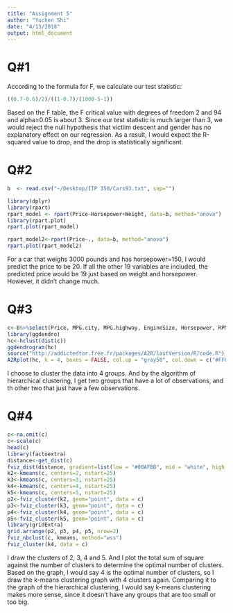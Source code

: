 ```yaml
---
title: "Assignment 5"
author: "Yuchen Shi"
date: "4/13/2018"
output: html_document
---
```


# Q#1
According to the formula for F, we calculate our test statistic:
```r
((0.7-0.6)/2)/((1-0.7)/(1000-5-1))
```

Based on the F table, the F critical value with degrees of freedom 2 and 94 and alpha=0.05 is about 3. Since our test statistic is much larger than 3, we would reject the null hypothesis that victiim descent and gender has no explanatory effect on our regression. As a result, I would expect the R-squared value to drop, and the drop is statistically significant.

# Q#2
```r
b  <- read.csv("~/Desktop/ITP 350/Cars93.txt", sep="")

library(dplyr)
library(rpart)
rpart_model <- rpart(Price~Horsepower+Weight, data=b, method="anova")
library(rpart.plot)
rpart.plot(rpart_model)

rpart_model2<-rpart(Price~., data=b, method="anova")
rpart.plot(rpart_model2)
```

For a car that weighs 3000 pounds and has horsepower=150, I would predict the price to be 20.
If all the other 19 variables are included, the predicted price would be 19 just based on weight and horsepower. However, it didn't change much. 

# Q#3
```r
c<-b%>%select(Price, MPG.city, MPG.highway, EngineSize, Horsepower, RPM, Rev.per.mile, Fuel.tank.capacity, Length, Width)
library(ggdendro)
hc<-hclust(dist(c))
ggdendrogram(hc)
source("http://addictedtor.free.fr/packages/A2R/lastVersion/R/code.R")
A2Rplot(hc, k = 4, boxes = FALSE, col.up = "gray50", col.down = c("#FF6B6B", "#4ECDC4", "#556270", "#5DB944"))

```


I choose to cluster the data into 4 groups. And by the algorithm of hierarchical clustering, I get two groups that have a lot of observations, and th other two that just have a few observations.

# Q#4
```r
c<-na.omit(c)
c<-scale(c)
head(c)
library(factoextra)
distance<-get_dist(c)
fviz_dist(distance, gradient=list(low = "#00AFBB", mid = "white", high = "#FC4E07"))
k2<-kmeans(c, centers=2, nstart=25)
k3<-kmeans(c, centers=3, nstart=25)
k4<-kmeans(c, centers=4, nstart=25)
k5<-kmeans(c, centers=5, nstart=25)
p2<-fviz_cluster(k2, geom="point", data = c)
p3<-fviz_cluster(k3, geom="point", data = c)
p4<-fviz_cluster(k4, geom="point", data = c)
p5<-fviz_cluster(k5, geom="point", data = c)
library(gridExtra)
grid.arrange(p2, p3, p4, p5, nrow=2)
fviz_nbclust(c, kmeans, method="wss")
fviz_cluster(k4, data = c)
```

I draw the clusters of 2, 3, 4 and 5. And I plot the total sum of square against the number of clusters to determine the optimal number of clusters. Based on the graph, I would say 4 is the optimal number of clusters, so I draw the k-means clustering graph with 4 clusters again. Comparing it to the graph of the hierarchical clustering, I would say k-means clustering makes more sense, since it doesn't have any groups that are too small or too big.